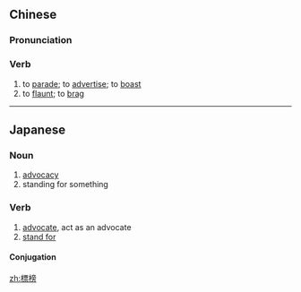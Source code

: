 {{also|标榜}}
==Chinese==
{{zh-forms|s=标榜}}

===Pronunciation===
{{zh-pron
|m=biāobǎng
|c=biu1 bong2
|cat=v
}}

===Verb===
{{zh-verb}}

# to [[parade]]; to [[advertise]]; to [[boast]]
# to [[flaunt]]; to [[brag]]

----

==Japanese==
{{ja-kanjitab|ひょう|ぼう|yomi=o}}

===Noun===
{{ja-noun|ひょうぼう}}

# [[advocacy]]
# standing for something

===Verb===
{{ja-verb-suru|ひょうぼう}}

# [[advocate]], act as an advocate
# [[stand for]]

====Conjugation====
{{ja-suru|ひょうぼう}}

[[zh:標榜]]